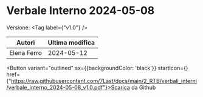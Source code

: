 

# Verbale Interno 2024-05-08

Versione: <Tag label={"v1.0"} />



|   Autori  |Ultima modifica|
|-----------|---------------|
|Elena Ferro|   2024-05-12  |

<Button variant="outlined" sx={{backgroundColor: 'black'}} startIcon={<GithubIcon />} href={"https://raw.githubusercontent.com/7Last/docs/main/2_RTB/verbali_interni/verbale_interno_2024-05-08_v1.0.pdf"}>Scarica da Github</Button>
